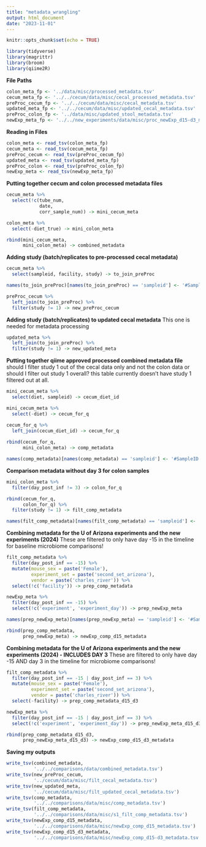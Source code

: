 ```yaml
---
title: "metadata_wrangling"
output: html_document
date: "2023-11-01"
---
```


```r
knitr::opts_chunk$set(echo = TRUE)
```

```r
library(tidyverse)
library(magrittr)
library(broom)
library(qiime2R)
```

**File Paths**
```r
colon_meta_fp <- '../data/misc/processed_metadata.tsv'
cecum_meta_fp <- '../../cecum/data/misc/cecal_processed_metadata.tsv'
preProc_cecum_fp <- '../../cecum/data/misc/cecal_metadata.tsv'
updated_meta_fp <- '../../cecum/data/misc/updated_cecal_metadata.tsv'
preProc_colon_fp <- '../data/misc/updated_stool_metadata.tsv'
newExp_meta_fp <- '../../new_experiments/data/misc/proc_newExp_d15-d3_metadata.tsv'
```

**Reading in Files**
```r
colon_meta <- read_tsv(colon_meta_fp)
cecum_meta <- read_tsv(cecum_meta_fp)
preProc_cecum <- read_tsv(preProc_cecum_fp)
updated_meta <- read_tsv(updated_meta_fp)
preProc_colon <- read_tsv(preProc_colon_fp)
newExp_meta <- read_tsv(newExp_meta_fp)
```

**Putting together cecum and colon processed metadata files**
```r
cecum_meta %>% 
  select(!c(tube_num,
            date,
            corr_sample_num)) -> mini_cecum_meta

colon_meta %>% 
  select(-diet_true) -> mini_colon_meta

rbind(mini_cecum_meta,
      mini_colon_meta) -> combined_metadata
```

**Adding study (batch/replicates to pre-processed cecal metadata)**
```r
cecum_meta %>% 
  select(sampleid, facility, study) -> to_join_preProc

names(to_join_preProc)[names(to_join_preProc) == 'sampleid'] <- '#SampleID'

preProc_cecum %>% 
  left_join(to_join_preProc) %>% 
  filter(study != 1) -> new_preProc_cecum
```

**Adding study (batch/replicates) to updated cecal metadata**
This one is needed for metadata processing
```r
updated_meta %>% 
  left_join(to_join_preProc) %>% 
  filter(study != 1) -> new_updated_meta
```

**Putting together qiime approved processed combined metadata file**
should I filter study 1 out of the cecal data only and not the colon data or should I filter out study 1 overall? this table currently doesn't have study 1 filtered out at all. 
```r
mini_cecum_meta %>% 
  select(diet, sampleid) -> cecum_diet_id

mini_cecum_meta %>% 
  select(-diet) -> cecum_for_q

cecum_for_q %>% 
  left_join(cecum_diet_id) -> cecum_for_q
  
rbind(cecum_for_q,
      mini_colon_meta) -> comp_metadata

names(comp_metadata)[names(comp_metadata) == 'sampleid'] <- '#SampleID'
```

**Comparison metadata without day 3 for colon samples**
```r
mini_colon_meta %>% 
  filter(day_post_inf != 3) -> colon_for_q

rbind(cecum_for_q,
      colon_for_q) %>% 
  filter(study != 1) -> filt_comp_metadata

names(filt_comp_metadata)[names(filt_comp_metadata) == 'sampleid'] <- '#SampleID'
```

**Combining metadata for the U of Arizona experiments and the new experiments (2024)**
These are filtered to only have day -15 in the timeline for baseline microbiome comparisons!
```r
filt_comp_metadata %>% 
  filter(day_post_inf == -15) %>% 
  mutate(mouse_sex = paste('Female'),
         experiment_set = paste('second_set_arizona'),
         vendor = paste('charles_river')) %>% 
  select(!c('facility')) -> prep_comp_metadata

newExp_meta %>% 
  filter(day_post_inf == -15) %>% 
  select(!c('experiment', 'experiment_day')) -> prep_newExp_meta

names(prep_newExp_meta)[names(prep_newExp_meta) == 'sampleid'] <- '#SampleID'

rbind(prep_comp_metadata,
      prep_newExp_meta) -> newExp_comp_d15_metadata
```

**Combining metadata for the U of Arizona experiments and the new experiments (2024) - INCLUDES DAY 3**
These are filtered to only have day -15 AND day 3 in the timeline for microbiome comparisons!
```r
filt_comp_metadata %>% 
  filter(day_post_inf == -15 | day_post_inf == 3) %>% 
  mutate(mouse_sex = paste('Female'),
         experiment_set = paste('second_set_arizona'),
         vendor = paste('charles_river')) %>% 
  select(-facility) -> prep_comp_metadata_d15_d3

newExp_meta %>% 
  filter(day_post_inf == -15 | day_post_inf == 3) %>% 
  select(!c('experiment', 'experiment_day')) -> prep_newExp_meta_d15_d3

rbind(prep_comp_metadata_d15_d3,
      prep_newExp_meta_d15_d3) -> newExp_comp_d15_d3_metadata
```


**Saving my outputs**
```r
write_tsv(combined_metadata,
          '../../comparisons/data/combined_metadata.tsv')
write_tsv(new_preProc_cecum,
          '../cecum/data/misc/filt_cecal_metadata.tsv')
write_tsv(new_updated_meta,
          '../cecum/data/misc/filt_updated_cecal_metadata.tsv')
write_tsv(comp_metadata,
          '../../comparisons/data/misc/comp_metadata.tsv')
write_tsv(filt_comp_metadata,
          '../../comparisons/data/misc/s1_filt_comp_metadata.tsv')
write_tsv(newExp_comp_d15_metadata,
          '../../comparisons/data/misc/newExp_comp_d15_metadata.tsv')
write_tsv(newExp_comp_d15_d3_metadata,
          '../../comparisons/data/misc/newExp_comp_d15-d3_metadata.tsv')
```

